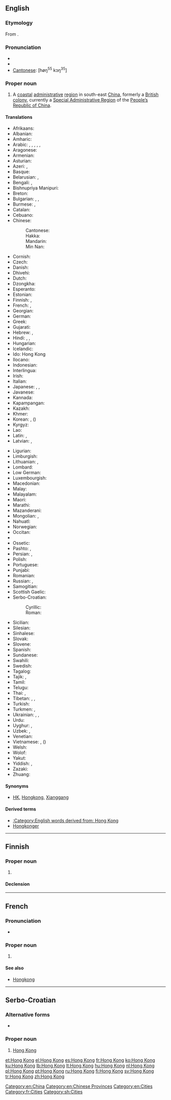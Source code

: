 {{also|Hongkong|Hong-Kong|Hồng Kông}}
==English==
{{wikipedia}}

===Etymology===
From {{etyl|yue}} {{term|香港|tr=Hēunggóng|sc=Hani|lang=yue}}.

===Pronunciation===
* {{IPA|/hɒŋ k<sup>h</sup>ɒŋ/}}
* {{rhymes|ɒŋ}}
* [[Cantonese]]: [høŋ<sup>55</sup> kɔŋ<sup>35</sup>]

===Proper noun===
{{en-proper noun}}

# A [[coastal]] [[administrative]] [[region]] in south-east [[China]], formerly a [[British]] [[colony]], currently a [[Special Administrative Region]] of the [[People's Republic of China|People’s Republic of China]].

====Translations====
{{trans-top|coastal administrative region in south-east China}}
* Afrikaans: {{t-|af|Hongkong|xs=Afrikaans}}
* Albanian: {{t-|sq|Hong Kong|xs=Albanian}}
* Amharic: {{t-|am|ሆንግ ኮንግ|tr=hong kong|sc=Ethi|xs=Amharic}}
* Arabic: {{t-|ar|هونغ كونغ|m|tr=hunġ kunġ}}, {{t-|ar|هونغكونغ|m|tr=hunġkunġ}}, {{t-|ar|هونكونغ|m|tr=hunkunġ}}, {{t-|ar|هونجكونج|m|tr=hungkung}}, {{t-|ar|هونج كونج|m|tr=hung kung}}, {{t-|ar|هونكونج|m|tr=hunkung}}
* Aragonese: {{t-|an|Hong Kong|xs=Aragonese}}
* Armenian: {{t-|hy|Հոնկոնգ|tr=Honkong}}
* Asturian: {{t-|ast|Hong Kong|xs=Asturian}}
* Azeri: {{t-|az|Honq Konq|xs=Azeri}}, {{t-|az|Syanqan}}
* Basque: {{t-|eu|Hong Kong|xs=Basque}}
* Belarusian: {{t-|be|Ганконг|m|tr=Hankónh|xs=Belarusian}}, {{t-|be|Сянган|m|tr=Sjanhán|xs=Belarusian}}
* Bengali: {{t-|bn|হংকং|tr=hôṃkôṃ|sc=Beng|xs=Bengali}}, {{t-|bn|হং কং|tr=hôṃ kôṃ|sc=Beng|xs=Bengali}}
* Bishnupriya Manipuri: {{tø|bpy|হংকং}}
* Breton: {{t-|br|Hong Kong|xs=Breton}}
* Bulgarian: {{t-|bg|Хонконг|m|tr=Honkong}}, {{t-|bg|Сянган|m|tr=Sjangán}}, {{t+|bg|Хонг Конг|m|tr=Hong Kongsc=Cyrl}}
* Burmese: {{t-|my|ဟောင်ကောင်|sc=Mymr|xs=Burmese}}, {{t-|my|ဟောင္‌ကောင္|tr=Hoũkoũ|sc=Mymr|xs=Burmese}}
* Catalan: {{t-|ca|Hong Kong}}
* Cebuano: {{tø|ceb|Hong Kong}}
* Chinese:
*: Cantonese: {{tø|yue|香港|tr=heung<sup>1</sup> gong<sup>2</sup>}}
*: Hakka: {{tø|hak|香港|tr=Hiông-kóng|sc=Hans}}
*: Mandarin: {{t-|cmn|香港|tr=[[Xiānggǎng]]|sc=Hani}}
*: Min Nan: {{t+|nan|香港|tr=Hiong-káng|sc=Hans}}
* Cornish: {{t-|kw|Hong Kong|xs=Cornish}}
* Czech: {{t-|cs|Hongkong|m}}
* Danish: {{t-|da|Hongkong}}
* Dhivehi: {{t-|dv|ހޮންކޮންގު|tr=honkongu}}
* Dutch: {{t-|nl|Hongkong}}
* Dzongkha: {{t-|dz|ཧོང་ཀོང|tr=hoṅ.koṅ|sc=Tibt|xs=Dzongkha}}
* Esperanto: {{t-|eo|Honkongo|xs=Esperanto}}
* Estonian: {{t-|et|Hongkong}}
* Finnish: {{t+|fi|Hongkong}}, {{t-|fi|Xianggang}}
* French: {{t+|fr|Hong Kong|m}}, {{t+|fr|Hongkong|m}}
* Georgian: {{t-|ka|ჰონგკონგი|tr=hongkongi|sc=Geor|xs=Georgian}}
* German: {{t+|de|Hongkong|n}}
* Greek: {{t-|el|Χονγκ Κονγκ|tr=Hóng Kóng}}
* Gujarati: {{t-|gu|હોંગકોંગ|sc=Gujr}}
* Hebrew: {{t-|he|הונג קונג|m|tr=hong qong}}, {{t-|he|הונג־קונג|m|tr=hong-qong}}
* Hindi: {{t-|hi|हांग कांग|tr=hāṅg kāṅg|xs=Hindi}}, {{t-|hi|हांगकांग|tr=hāṅgkāṅg|xs=Hindi}}, {{t-|hi|हाँग काँग|tr=hā̃g kā̃g|sc=Deva}}
* Hungarian: {{t+|hu|Hongkong}}
* Icelandic: {{t-|is|Hong Kong}}
* Ido: Hong Kong
* Ilocano: {{tø|ilo|Hong Kong}}
* Indonesian: {{t-|id|Hong Kong|xs=Indonesian}}
* Interlingua: {{t-|ia|Hong Kong}}
* Irish: {{t-|ga|Hong Cong|xs=Irish}}
* Italian: {{t-|it|Hong Kong|f}}
* Japanese: {{t-|ja|香港|tr=ほんこん, Honkon}}, {{t-|ja|ホンコン|tr=Honkon}}, {{t-|ja|シャンガン|tr=Shangan}}
* Javanese: {{t-|jv|Hong Kong}}
* Kannada: {{t-|kn|ಹಾಂಗ್ ಕಾಂಗ್|tr=hāṅg kāṅg|sc=Knda|xs=Kannada}}
* Kapampangan: {{tø|pam|Hong Kong}}
* Kazakh: {{t-|kk|Шәңғаң|tr=Şəŋğaŋ|sc=Cyrl|xs=Kazakh}}
* Khmer: {{t-|km|ហុងកុង|tr=hong kong|sc=Khmr}}
* Korean: {{t-|ko|홍콩|tr=Hongkong|sc=Hang}}, {{t-|ko|향항|tr=hyanghang|sc=Hang}} ({{t-|ko|香港|tr=hyanghang|sc=Hani}})
* Kyrgyz: {{t-|ky|Гонконг|tr=Gonkong|sc=Cyrl}}
* Lao: {{t-|lo|ຮ່ອງກົງ|sc=Laoo|xs=Lao}}
* Latin: {{t-|la|Hongcongum}}, {{t-|la|Siamkiamum}}
* Latvian: {{t-|lv|Honkonga|xs=Latvian}}, {{t-|lv|Sjangana|xs=Latvian}}
{{trans-mid}}
* Ligurian: {{tø|lij|Hong Kong}}
* Limburgish: {{t-|li|Hong Kong|xs=Limburgish}}
* Lithuanian: {{t+|lt|Honkongas|m|xs=Lithuanian}}, {{t+|lt|Siangangas|m|xs=Lithuanian}}
* Lombard: {{tø|lmo|Hong Kong}}
* Low German: {{t-|nds|Hongkong}}
* Luxembourgish: {{t+|lb|Hong Kong|xs=Luxembourgish}}
* Macedonian: {{t-|mk|Хонгконг|m|tr=Hóngkong}}
* Malay: {{t-|ms|Hong Kong|xs=Malay}}
* Malayalam: {{t-|ml|ഹോങ്കോങ്|sc=Mlym|xs=Malayalam}}
* Maori: {{t-|mi|Hongipua|xs=Maori}}
* Marathi: {{t-|mr|हाँग काँग|tr=hā̃g kā̃g|sc=Deva}}
* Mazanderani: {{tø|mzn|هونگ کونگ|sc=fa-Arab}}
* Mongolian: {{t-|mn|Хонг Конг|tr=Hong Kong|sc=Cyrl|xs=Mongolian}}, {{t-|mn|Сянган|tr=Sjangan|sc=Cyrl|xs=Mongolian}}
* Nahuatl: {{t-|nah|Hong Kong|xs=Nahuatl}}
* Norwegian: {{t-|no|Hongkong}}
* Occitan: {{t-|oc|Hong Kong|xs=Occitan}}
* {{trreq|or}}
* Ossetic: {{tø|os|Гонконг|tr=Gonkong|sc=Cyrl|xs=Ossetian}}
* Pashto: {{t-|ps|هانګ کانګ|tr=hāng kāng|sc=ps-Arab}}, {{t-|ps|هاڼ کاڼ|tr=hāṅ kāṅ|sc=ps-Arab}}
* Persian: {{t-|fa|هنگ کنگ|tr=Hong Kong|xs=Persian}}, {{t-|fa|هنگ‌کنگ|tr=Hong-Kong|sc=fa-Arab}}
* Polish: {{t+|pl|Hongkong|m}}
* Portuguese: {{t+|pt|Hong Kong|m}}
* Punjabi: {{t-|pa|ਹਾਂਗ ਕਾਂਗ|sc=Guru}}
* Romanian: {{t-|ro|Hong Kong}}
* Russian: {{t+|ru|Гонконг|m|tr=Gonkóng}}, {{t-|ru|Сянган|m|tr=Sjangán}}
* Samogitian: {{tø|sgs|Huonkuongs}}
* Scottish Gaelic: {{t-|gd|Hong Cong|xs=Scottish Gaelic}}
* Serbo-Croatian:
*: Cyrillic: {{t-|sh|Хонг Конг|m|sc=Cyrl|xs=Serbo-Croatian}}
*: Roman: {{t-|sh|Hong Kong|m|xs=Serbo-Croatian}}
* Sicilian: {{t-|scn|Hong Kong}}
* Silesian: {{tø|szl|Hůngkůng}}
* Sinhalese: {{t-|si|හොංකොං|sc=Sinh}}
* Slovak: {{t-|sk|Hongkong|m}}
* Slovene: {{t-|sl|Hong Kong|m}}
* Spanish: {{t+|es|Hong Kong|m}}
* Sundanese: {{t-|su|Hong Kong}}
* Swahili: {{t-|sw|Hong Kong|xs=Swahili}}
* Swedish: {{t+|sv|Hongkong}}
* Tagalog: {{t-|tl|Hongkong|xs=Tagalog}}
* Tajik: {{t-|tg|Гонконг|tr=Gonkong|sc=Cyrl}}, {{t-|tg|Сянган|tr=Syangan|sc=Cyrl}}
* Tamil: {{t-|ta|ஹொங்கொங்|xs=Tamil}}
* Telugu: {{t-|te|హాంగ్కాంగ్}}
* Thai: {{t-|th|เขตบริหารพิเศษฮ่องกง|tr=khèet boríhăan písèet hôngkong}}, {{t+|th|ฮ่องกง|tr=hông-kong}}
* Tibetan: {{t-|bo|ཞང་ཀང|sc=Tibt|xs=Tibetan}}, {{t-|bo|ཤང་ཀང|tr=šaṅ.kaṅ|sc=Tibt}}, {{t-|bo|ཤའང་ཀའང|tr=šāṅ.kāṅ|sc=Tibt}}
* Turkish: {{t+|tr|Hong Kong}}
* Turkmen: {{t-|tk|Sýangan}}, {{t-|tk|Gonkong}}
* Ukrainian: {{t-|uk|Гонконг|m|tr=Honkónh|xs=Ukrainian}}, {{t-|uk|Сянган|m|tr=Sjanhán|xs=Ukrainian}}, {{t-|uk|Сянґан|m|tr=Sjangán|sc=Cyrl}}
* Urdu: {{t-|ur|ہانگ کانگ|tr=hāṅg kāṅg|xs=Urdu}}
* Uyghur: {{t-|ug|شياڭگاڭ|tr=shyanggang|sc=ug-Arab}}, {{t-|ug|شاڭگاڭ|tr=shanggang|sc=ug-Arab}}
* Uzbek: {{t-|uz|Syangan}}, {{t-|uz|Gonkong}}
* Venetian: {{tø|vec|Hong Kong}}
* Vietnamese: {{t-|vi|Hồng Kông|xs=Vietnamese}}, {{t-|vi|Hương Cảng|xs=Vietnamese}} ({{t+|vi|香港}})
* Welsh: {{t-|cy|Hong Kong|xs=Welsh}}
* Wolof: {{t-|wo|Ooŋ Koŋ}}
* Yakut: {{tø|sah|Хоҥ Коҥ}}
* Yiddish: {{t-|yi|האנג קאנג|tr=hong kong|sc=Hebr}}, {{t-|yi|האָנגקאָנג|tr=hongkong|sc=Hebr}}
* Zazaki: {{tø|diq|Hong Kong}}
* Zhuang: {{t-|za|Homgongj}}
{{trans-bottom}}

====Synonyms====
* {{sense|region in China}} [[HK]], [[Hongkong]], [[Xianggang#English|Xianggang]]

====Derived terms====
* [[:Category:English words derived from: Hong Kong]]
* [[Hongkonger]]

[[Category:en:China]]
[[Category:en:Chinese Provinces]]
[[Category:en:Cities]]

----

==Finnish==

===Proper noun===
{{fi-proper noun}}

# {{alternative spelling of|Hongkong|lang=fi}}

====Declension====
{{fi-decl-risti|Hong Kong|i=0|nopl=1}}

----

==French==

===Pronunciation===
* {{audio|Fr-Hong Kong.ogg|Audio}}

===Proper noun===
{{fr-proper noun}}

# {{l|en|Hong Kong}}

====See also====
* [[Hongkong#French|Hongkong]]

[[Category:fr:Cities]]

----

==Serbo-Croatian==

===Alternative forms===
* {{l|sh|Hongkong|sc=Latn}}

===Proper noun===
{{sh-proper noun|g=m|head=[[Hong]] [[Kong]]|r|Хонг Конг}}

# [[#English|Hong Kong]]

[[Category:sh:Cities]]

[[et:Hong Kong]]
[[el:Hong Kong]]
[[es:Hong Kong]]
[[fr:Hong Kong]]
[[ko:Hong Kong]]
[[ku:Hong Kong]]
[[lb:Hong Kong]]
[[lt:Hong Kong]]
[[hu:Hong Kong]]
[[nl:Hong Kong]]
[[pl:Hong Kong]]
[[pt:Hong Kong]]
[[ru:Hong Kong]]
[[fi:Hong Kong]]
[[sv:Hong Kong]]
[[tr:Hong Kong]]
[[zh:Hong Kong]]
